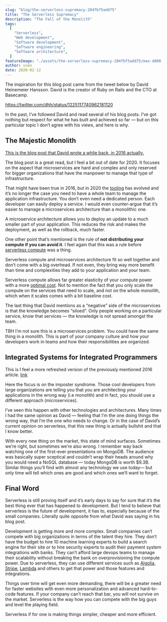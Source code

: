 ```yaml
---
slug: "blog/the-serverless-supremacy-204fbf5add75"
title: "The Serverless Supremacy"
description: "The Fall of the Monolith"
tags:
  [
    "Serverless",
    "Web development",
    "Software development",
    "Software engineering",
    "Software architecture",
  ]
featureImage: "./assets/the-serverless-supremacy-204fbf5add75/max-4800-1wA9YNhv6PPLP36j8bYCFDw.png"
author: sven
date: 2020-02-12
---
```


The inspiration for this blog post came from the tweet below by David Heinemeier Hansson. David is the creator of Ruby on Rails and the CTO at Basecamp.

https://twitter.com/dhh/status/1225117740962181120

In the past, I’ve followed David and read several of his blog posts. I’ve got nothing but respect for what he has built and achieved so far — but on this particular topic I don’t agree with his views, and here is why.

## The Majestic Monolith

[This is the blog post that David wrote a while back, in 2016 actually.](https://m.signalvnoise.com/the-majestic-monolith/)

The blog post is a great read, but I feel a bit out of date for 2020. It focuses on the aspect that microservices are hard and complex and only reserved for bigger organizations that have the manpower to manage that type of infrastructure.

That might have been true in 2016, but in 2020 the [tooling](https://serverless.com/cli/) has evolved and it’s no longer the case you need to have a whole team to manage the application infrastructure. You don’t even need a dedicated person. Each developer can easily deploy a service. I would even counter-argue that it’s easier to manage a microservices architecture than a monolithic one.

A microservice architecture allows you to deploy an update to a much smaller part of your application. This reduces the risk and makes the deployment, as well as the rollback, much faster.

One other point that’s mentioned is the rule of **not distributing your compute if you can avoid it**. I feel again that this was a rule before [serverless compute](https://aws.amazon.com/lambda/) was a thing.

Serverless compute and microservices architecture fit so well together and don’t come with a big overhead. If not even, they bring way more benefit than time and complexities they add to your application and your team.

Serverless compute allows far greater elasticity of your compute power with a more [optimal cost](https://www.bbva.com/en/economics-of-serverless/). Not to mention the fact that you only scale the compute on the services that need to scale, and not on the whole monolith, which when it scales comes with a bit baseline cost.

The last thing that David mentions as a “negative” side of the microservices is that the knowledge becomes “siloed”. Only people working on a particular service, know that services — the knowledge is not spread amongst the team.

TBH I’m not sure this is a microservices problem. You could have the same thing in a monolith. This is part of your company culture and how your developers work in teams and how their responsibilities are organized.

## Integrated Systems for Integrated Programmers

This is I feel a more refreshed version of the previously mentioned 2016 article. [link](https://m.signalvnoise.com/integrated-systems-for-integrated-programmers/)

Here the focus is on the imposter syndrome. Those cool developers from large organizations are telling you that you are architecting your applications in the wrong way (i.e monolith) and in fact, you should use a different approach (microservices).

I’ve seen this happen with other technologies and architectures. Many times I had the same opinion as David — feeling that I’m the one doing things the wrong way, that I’m the one who needs to change. Or in the case of David’s current opinion on serverless, that this new thing is actually bullshit and that I know better.

With every new thing on the market, this state of mind surfaces. Sometimes we’re right, but sometimes we’re also wrong. I remember way back watching one of the first-ever presentations on MongoDB. The audience was basically super sceptical and couldn’t wrap their heads around why you would need a NoSQL database — today MongoDB is worth \$9.3B. Similar things you’ll find with almost any technology we use today— but only time will tell which ones are good and which ones we’ll want to forget.

## Final Word

Serverless is still proving itself and it’s early days to say for sure that it’s the best thing ever that has happened to development. But I tend to believe that serverless is the future of development, it has to, especially because of the small companies. Literally quite opposite from what David was saying in his blog post.

Development is getting more and more complex. Small companies can’t compete with big organizations in terms of the talent they hire. They don’t have the budget to hire 10 machine learning experts to build a search engine for their site or to hire security experts to audit their payment system integrations with banks. They can’t afford large devops teams to manage their scalability without breaking the bank on overprovisioning the compute power. Due to serverless, they can use different services such as [Algolia](https://www.algolia.com/), [Stripe](https://stripe.com/), [Lambda](https://aws.amazon.com/lambda/) and others to get that power and those features and integrations.

Things over time will get even more demanding, there will be a greater need for faster websites with even more personalization and advanced hard-to-code features. If your company can’t reach that bar, you will not survive on the market. Serverless is the way how you can compete with the big guys and level the playing field.

Serverless if for one is making things simpler, cheaper and more efficient.

